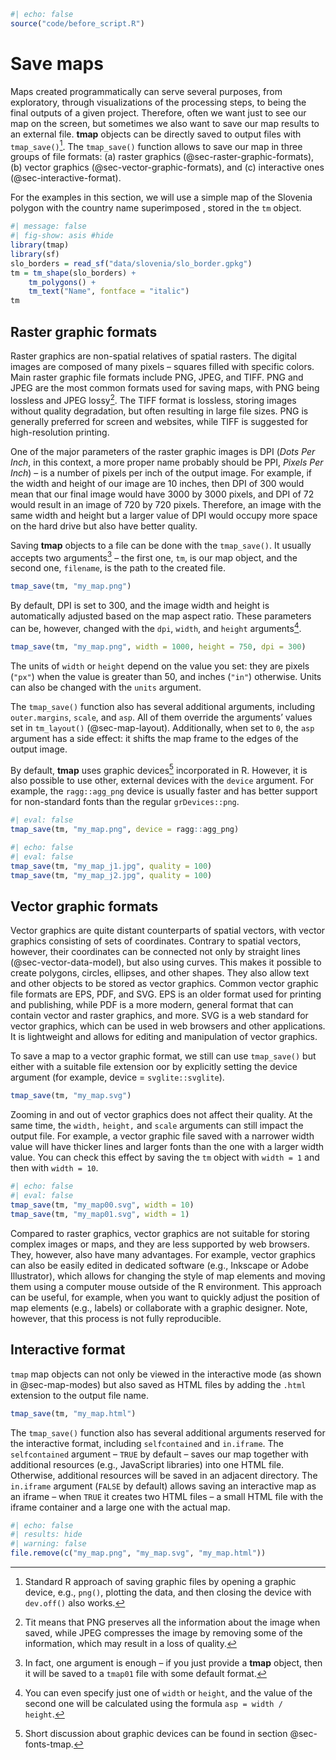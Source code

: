 ```r
#| echo: false
source("code/before_script.R")
```

# Save maps {#sec-save}

Maps created programmatically can serve several purposes, from exploratory, through visualizations of the processing steps, to being the final outputs of a given project.
Therefore, often we want just to see our map on the screen, but sometimes we also want to save our map results to an external file.
**tmap** objects can be directly saved to output files with `tmap_save()`^[Standard R approach of saving graphic files by opening a graphic device, e.g., `png()`, plotting the data, and then closing the device with `dev.off()` also works.].
The `tmap_save()` function allows to save our map in three groups of file formats: (a) raster graphics (@sec-raster-graphic-formats), (b) vector graphics (@sec-vector-graphic-formats), and (c) interactive ones (@sec-interactive-format).
<!-- Additionally, @sec-animations shows how to save map animations with the use of the `tmap_animation()` function. -- update and add -->

For the examples in this section, we will use a simple map of the Slovenia polygon with the country name superimposed <!--(not shown)-->, stored in the `tm` object.

```r
#| message: false
#| fig-show: asis #hide
library(tmap)
library(sf)
slo_borders = read_sf("data/slovenia/slo_border.gpkg")
tm = tm_shape(slo_borders) +
    tm_polygons() +
    tm_text("Name", fontface = "italic")
tm
```

## Raster graphic formats {#sec-raster-graphic-formats}

Raster graphics are non-spatial relatives of spatial rasters.
The digital images are composed of many pixels -- squares filled with specific colors.
Main raster graphic file formats include PNG, JPEG, and TIFF.
PNG and JPEG are the most common formats used for saving maps, with PNG being lossless and JPEG lossy^[Tit means that PNG preserves all the information about the image when saved, while JPEG compresses the image by removing some of the information, which may result in a loss of quality.].
The TIFF format is lossless, storing images without quality degradation, but often resulting in large file sizes.
PNG is generally preferred for screen and websites, while TIFF is suggested for high-resolution printing.

One of the major parameters of the raster graphic images is DPI (*Dots Per Inch*, in this context, a more proper name probably should be PPI, *Pixels Per Inch*) -- is a number of pixels per inch of the output image.
For example, if the width and height of our image are 10 inches, then DPI of 300 would mean that our final image would have 3000 by 3000 pixels, and DPI of 72 would result in an image of 720 by 720 pixels.
Therefore, an image with the same width and height but a larger value of DPI would occupy more space on the hard drive but also have better quality.

Saving **tmap** objects to a file can be done with the `tmap_save()`.
It usually accepts two arguments^[In fact, one argument is enough -- if you just provide a **tmap** object, then it will be saved to a `tmap01` file with some default format.] -- the first one, `tm`, is our map object, and the second one, `filename`, is the path to the created file.

```r
tmap_save(tm, "my_map.png")
```

By default, DPI is set to 300, and the image width and height is automatically adjusted based on the map aspect ratio.
These parameters can be, however, changed with the `dpi`, `width`, and `height` arguments^[You can even specify just one of `width` or `height`, and the value of the second one will be calculated using the formula `asp = width / height`.].

```r
tmap_save(tm, "my_map.png", width = 1000, height = 750, dpi = 300)
```

The units of `width` or `height` depend on the value you set: they are pixels (`"px"`) when the value is greater than 50, and inches (`"in"`) otherwise.
Units can also be changed with the `units` argument.

The `tmap_save()` function also has several additional arguments, including `outer.margins`, `scale`, and `asp`.
All of them override the arguments' values set in `tm_layout()` (@sec-map-layout).
Additionally, when set to `0`, the `asp` argument has a side effect: it shifts the map frame to the edges of the output image.

By default, **tmap** uses graphic devices^[Short discussion about graphic devices can be found in section @sec-fonts-tmap.] incorporated in R.
However, it is also possible to use other, external devices with the `device` argument.
For example, the `ragg::agg_png` device is usually faster and has better support for non-standard fonts than the regular `grDevices::png`.

```r
#| eval: false
tmap_save(tm, "my_map.png", device = ragg::agg_png)
```

```r
#| echo: false
#| eval: false
tmap_save(tm, "my_map_j1.jpg", quality = 100)
tmap_save(tm, "my_map_j2.jpg", quality = 100)
```

## Vector graphic formats {#sec-vector-graphic-formats}

Vector graphics are quite distant counterparts of spatial vectors, with vector graphics consisting of sets of coordinates.
Contrary to spatial vectors, however, their coordinates can be connected not only by straight lines (@sec-vector-data-model), but also using curves.
This makes it possible to create polygons, circles, ellipses, and other shapes.
They also allow text and other objects to be stored as vector graphics.
Common vector graphic file formats are EPS, PDF, and SVG.
EPS is an older format used for printing and publishing, while PDF is a more modern, general format that can contain vector and raster graphics, and more.
SVG is a web standard for vector graphics, which can be used in web browsers and other applications.
It is lightweight and allows for editing and manipulation of vector graphics.

To save a map to a vector graphic format, we still can use `tmap_save()` but either with a suitable file extension oor by explicitly setting the device argument (for example, device = `svglite::svglite`).

```r
tmap_save(tm, "my_map.svg")
```

Zooming in and out of vector graphics does not affect their quality.
At the same time, the `width,` `height,` and `scale` arguments can still impact the output file.
For example, a vector graphic file saved with a narrower width value will have thicker lines and larger fonts than the one with a larger width value.
You can check this effect by saving the `tm` object with `width = 1` and then with `width = 10`.

```r
#| echo: false
#| eval: false
tmap_save(tm, "my_map00.svg", width = 10)
tmap_save(tm, "my_map01.svg", width = 1)
```

Compared to raster graphics, vector graphics are not suitable for storing complex images or maps, and they are less supported by web browsers.
They, however, also have many advantages.
For example, vector graphics can also be easily edited in dedicated software (e.g., Inkscape or Adobe Illustrator), which allows for changing the style of map elements and moving them using a computer mouse outside of the R environment.
This approach can be useful, for example, when you want to quickly adjust the position of map elements (e.g., labels) or collaborate with a graphic designer.
Note, however, that this process is not fully reproducible.

## Interactive format {#sec-interactive-format}

`tmap` map objects can not only be viewed in the interactive mode (as shown in @sec-map-modes) but also saved as HTML files by adding the `.html` extension to the output file name.

```r
tmap_save(tm, "my_map.html")
```

The `tmap_save()` function also has several additional arguments reserved for the interactive format, including `selfcontained` and `in.iframe`.
The `selfcontained` argument -- `TRUE` by default -- saves our map together with additional resources (e.g., JavaScript libraries) into one HTML file. 
Otherwise, additional resources will be saved in an adjacent directory.
The `in.iframe` argument (`FALSE` by default) allows saving an interactive map as an iframe -- when `TRUE` it creates two HTML files -- a small HTML file with the iframe container and a large one with the actual map.
<!-- when `in.iframe = TRUE` is useful?? -->
<!-- arguments passed on to device functions or to saveWidget or saveWidgetframe -->

```r
#| echo: false
#| results: hide
#| warning: false
file.remove(c("my_map.png", "my_map.svg", "my_map.html"))
```

<!-- add description on scale? -->